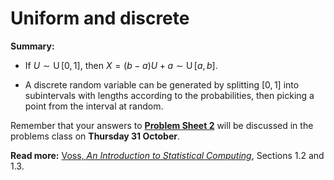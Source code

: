 # Uniform and discrete

<!--
We've seen how to generate uniform random variates $U \sim \operatorname{U}[0,1]$, either using true physical randomness or the output of a pseudorandom number generator. But in statistics -- whether performing Monte Carlo estimation or anything else -- we typically want to sample from some other distribution $X$.

In the next five lectures, we will look at ways we can transform the uniform random variable $U$ to take on different distributions instead. We start today by looking at some important special cases.

## Uniform random variables

We know how to generate $U \sim \operatorname{U}[0,1]$. But suppose we want to generate $X \sim \operatorname{U}[a,b]$ instead, for some $a < b$; how can we do that.

Well, the original $U$ has "width" 1, and we want $X$ to have width $b - a$, so the first thing we should do is multiply by $(b-a)$. This gives us $(b-a)U$, which we expect should be uniform on $[0,b-a]$. Then we need to shift it, so it starts not a $0$ but at $a$; we can do this by adding $a$. This gives us $(b-a)U + a$, which should be uniform on $[0 + a, (b-a) + a] = [a, b]$. So $X = (b-a)U + a$ would seem to give us the desired $X \sim \operatorname{U}[a,b]$ random variable.

We can check this seems to have worked by using a histogram, for example.

::: {#exm-unif}
Let $U \sim \operatorname{U}[0,1]$. We can generate $X \sim \operatorname{U}[3,5]$ by $X = 2U + 3$.

```r
n <- 1e5
Usamples <- runif(n)
Xsamples <- 2 * Usamples + 3
hist(Xsamples, probability = TRUE, xlim = c(2, 6), ylim = c(0, 0.6))
curve(dunif(x, 3, 5), add = TRUE, n = 1001, lwd = 2, col = "blue")
```

Here, we used the `probability = TRUE` argument to the histogram function `hist()` to plot the density on the $y$-axis, rather than the raw number of samples. The density should match the probability density function of the random variable $X$. We drew the PDF of $X$ over the histogram in blue, and can see it is a superb match.
:::

But what if we very formally wanted to *prove* that $X = (b-a)U + a$ definitely has the distribution $X \sim \operatorname{U}[a,b]$; how could we do that?

The best way to give a formal proof of something like this is to use the **cumulative distribution function** (CDF). Recall that the CDF $F_Y$ of a distribution $Y$ is the function $F_Y(y) = \mathbb P(Y \leq y)$. One benefit of the CDF is it works equally well for both discrete and continuous random variables, so we don't need to give separate arguments for discrete and continuous cases.

The CDF of the standard uniform distribution $U \sim \operatorname{U}[0,1]$ is $$ F_U(u) = \begin{cases} 0 & u < 0 \\ u & 0 \leq u \leq 1 \\ 1 & u > 1 , \end{cases} $$ {#eq-cdf-u} and the CDF of any uniform distribution $X \sim \operatorname{U}[a,b]$ is $$ F_X(x) = \begin{cases} 0 & x < a \\ \displaystyle\frac{x - a}{b-a} & a \leq x \leq b \\ 1 & x > b . \end{cases} $$ {#eq-cdf-x} So to show that $X = (b-a)U + a \sim \operatorname{U}[a,b]$, we take the fact that $U$ has the CDF in @eq-cdf-u and try to use it to show that $X$ has the CDF in @eq-cdf-x.

Indeed, we have $$ F_X(x) = \mathbb P(X \leq x) = \mathbb P\big((b-a)U + a \leq x\big) = \mathbb P \left( U \leq \frac{x - a}{b-a}\right) . $$ But putting $u = (x - a)/(b - a)$ in @eq-cdf-u, does indeed give the CDF in @eq-cdf-x. The lower boundary $u < 0$ becomes $x < 0 \times (b-a) + a = a$; the upper boundary $u > b$ becomes $x > 1 \times(b-a) + a = b$; and, in between, the CDF $u$ becomes $(x - a)/(b - a)$. Thus we have proven that $X$ has the CDF of the $\operatorname{U}[a,b]$ distribution, as required.

## Discrete random variables

Suppose we want to simulate a Bernoulli trial; that is, a random variable $X$ that is 1 with probability $p$ and 0 with probability $1 - p$, for some $p$ with $0 < p < 1$. As ever, we only have a standard uniform $U \sim \operatorname{U}[0,1]$ to work with. How can we form our Bernoulli trial?

Here are two possible ways:

-   If $U < p$, then take $X = 1$; while if $U \geq p$, take $X = 0$. Note that $\mathbb P(X = 1) = \mathbb P(U < p) = p$ and $\mathbb P(X = 0) = \mathbb P(U \geq p) = 1 - \mathbb P(U < p) = 1 - p$, as required.

-   Alternatively: if $U \leq 1 -p$, take $X' = 0$; while if $U > p$, take $X' = 1$.

The first method is just the second method with $U$ replaced by $1 - U$. Interestingly, that means we can generate two different Bernoulli trials $X$ and $X'$ from the same $U$, which will therefore be negatively correlated. Although there's unlikely to be any situation where a Bernoulli trial would be used in Monte Carlo estimation, in theory, the two versions $(X, X')$ generated from the same $U$ could potentially be used as antithetic variables.

What about more general discrete random variables? Suppose a random variable takes values $x_1, x_2, \dots$ with probabilities $p_1, p_2, \dots$. We can think of these probabilities as splitting up the interval $[0,1]$ into subintervals of lengths $p_1, p_, \dots$, since these probabilities add up to 1.

![](L12-numberline-1.svg){width="60%;" fig-align="center"}

So the first interval is $I_1 = (0, p_1]$; the second interval is $(p_1, p_1 + p_2]$; the third intervals is $(p_1 + p_2, p_1 + p_2 + p_3]$, and so on. We then pick a point $U$ from $[0,1]$ uniformly at random, and whichever interval $I_i$ it is in, take the corresponding value $x_i$.

In terms of the CDF, we have $F_X(x_i) = p_1 + p_2 + \cdots + p_i$, so the intervals are of the form $(F_X(x_{i-1}), F_X(x_i)]$. So we can think of this as rounding $F_X(U)$ up to the next $F_X(x_i)$, then taking that value $x_i$.

::: {#exm-binom}
Consider generating a binomial distribution $X \sim \operatorname{Bin}(5, \frac12)$. The PMF and CDF are as shown below

| **value** $x$ | $0$ | $1$ | $2$ | $3$ | $4$ |
|:--------:|:--:|:--:|:--:|:--:|:--:|
| **PMF** $p(x)$ | $\frac{1}{32}$ | $\frac{5}{32}$ | $\frac{10}{32}$ | $\frac{10}{32}$ | $\frac{5}{32}$ |
| **CDF** $F_X(x)$ (fraction) | $\frac{1}{32}$ | $\frac{6}{32}$ | $\frac{16}{32}$ | $\frac{26}{32}$ | $\frac{31}{32}$ |
| **CDF** $F_X(x)$ (decimal) | 0.03125 | 0.1875 | 0.5 | 0.8125 | 0.96875 |

 

Suppose I want a sample from this, based on the uniform variate $u_1 = 0.7980$. We see that $u_1$ is bigger that $F_X(2) = 0.5$ (the upper end of the "2" interval) but less than $F_X(3) = 0.8125$ (the upper end of the "3" interval), so falls into the "3" interval. So our first binomial variate is $x_1 = 3$.

If we then got the next uniform variate $u_2 = 0.4353$, we would see that $u_2$ is between $F_X(1) = 0.1875$ and $F_X(2) = 0.5$, so would take $x_2 = 2$ for our next binomial variate.
:::



**Next time:** *Sampling from continuous distribution using the CDF.*
-->


::: mysummary
**Summary:**

-   If $U \sim \operatorname{U}[0,1]$, then $X = (b-a)U + a \sim \operatorname{U}[a,b]$.

-   A discrete random variable can be generated by splitting $[0,1]$ into subintervals with lengths according to the probabilities, then picking a point from the interval at random.

Remember that your answers to [**Problem Sheet 2**](#P2) will be discussed in the problems class on **Thursday 31 October**.

**Read more:** [Voss, *An Introduction to Statistical Computing*](https://leeds.primo.exlibrisgroup.com/permalink/44LEE_INST/1fj430b/cdi_askewsholts_vlebooks_9781118728031), Sections 1.2 and 1.3.
:::
